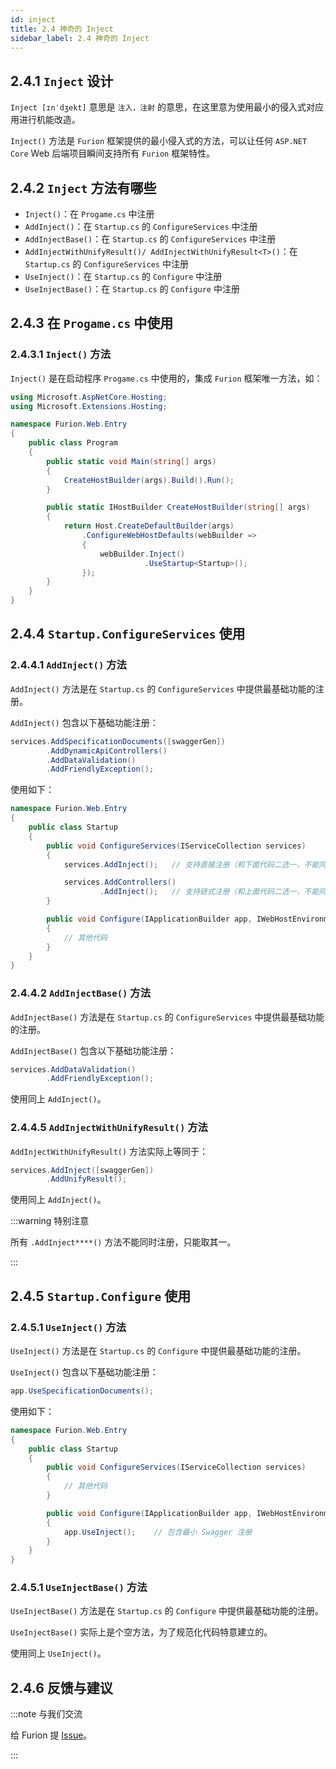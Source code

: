 ```yaml
---
id: inject
title: 2.4 神奇的 Inject
sidebar_label: 2.4 神奇的 Inject
---
```



## 2.4.1 `Inject` 设计

`Inject [ɪnˈdʒekt]` 意思是 `注入，注射` 的意思，在这里意为使用最小的侵入式对应用进行机能改造。

`Inject()` 方法是 `Furion` 框架提供的最小侵入式的方法，可以让任何 `ASP.NET Core` Web 后端项目瞬间支持所有 `Furion` 框架特性。

## 2.4.2 `Inject` 方法有哪些

- `Inject()`：在 `Progame.cs` 中注册
- `AddInject()`：在 `Startup.cs` 的 `ConfigureServices` 中注册
- `AddInjectBase()`：在 `Startup.cs` 的 `ConfigureServices` 中注册
- `AddInjectWithUnifyResult()/ AddInjectWithUnifyResult<T>()`：在 `Startup.cs` 的 `ConfigureServices` 中注册
- `UseInject()`：在 `Startup.cs` 的 `Configure` 中注册
- `UseInjectBase()`：在 `Startup.cs` 的 `Configure` 中注册

## 2.4.3 在 `Progame.cs` 中使用

### 2.4.3.1 `Inject()` 方法

`Inject()` 是在启动程序 `Progame.cs` 中使用的，集成 `Furion` 框架唯一方法，如：

```cs {6,18} title="Furion.Web.Entry\Program.cs"
using Microsoft.AspNetCore.Hosting;
using Microsoft.Extensions.Hosting;

namespace Furion.Web.Entry
{
    public class Program
    {
        public static void Main(string[] args)
        {
            CreateHostBuilder(args).Build().Run();
        }

        public static IHostBuilder CreateHostBuilder(string[] args)
        {
            return Host.CreateDefaultBuilder(args)
                .ConfigureWebHostDefaults(webBuilder =>
                {
                    webBuilder.Inject()
                              .UseStartup<Startup>();
                });
        }
    }
}
```

## 2.4.4 `Startup.ConfigureServices` 使用

### 2.4.4.1 `AddInject()` 方法

`AddInject()` 方法是在 `Startup.cs` 的 `ConfigureServices` 中提供最基础功能的注册。

`AddInject()` 包含以下基础功能注册：

```cs
services.AddSpecificationDocuments([swaggerGen])
        .AddDynamicApiControllers()
        .AddDataValidation()
        .AddFriendlyException();
```

使用如下：

```cs {3,5,7,10}
namespace Furion.Web.Entry
{
    public class Startup
    {
        public void ConfigureServices(IServiceCollection services)
        {
            services.AddInject();   // 支持直接注册（和下面代码二选一，不能同时注册两次）

            services.AddControllers()
                    .AddInject();   // 支持链式注册（和上面代码二选一，不能同时注册两次）
        }

        public void Configure(IApplicationBuilder app, IWebHostEnvironment env)
        {
            // 其他代码
        }
    }
}
```

### 2.4.4.2 `AddInjectBase()` 方法

`AddInjectBase()` 方法是在 `Startup.cs` 的 `ConfigureServices` 中提供最基础功能的注册。

`AddInjectBase()` 包含以下基础功能注册：

```cs
services.AddDataValidation()
        .AddFriendlyException();
```

使用同上 `AddInject()`。

### 2.4.4.5 `AddInjectWithUnifyResult()` 方法

`AddInjectWithUnifyResult()` 方法实际上等同于：

```cs
services.AddInject([swaggerGen])
        .AddUnifyResult();
```

使用同上 `AddInject()`。

:::warning 特别注意

所有 `.AddInject****()` 方法不能同时注册，只能取其一。

:::

## 2.4.5 `Startup.Configure` 使用

### 2.4.5.1 `UseInject()` 方法

`UseInject()` 方法是在 `Startup.cs` 的 `Configure` 中提供最基础功能的注册。

`UseInject()` 包含以下基础功能注册：

```cs
app.UseSpecificationDocuments();
```

使用如下：

```cs {3,5,12}
namespace Furion.Web.Entry
{
    public class Startup
    {
        public void ConfigureServices(IServiceCollection services)
        {
            // 其他代码
        }

        public void Configure(IApplicationBuilder app, IWebHostEnvironment env)
        {
            app.UseInject();    // 包含最小 Swagger 注册
        }
    }
}
```

### 2.4.5.1 `UseInjectBase()` 方法

`UseInjectBase()` 方法是在 `Startup.cs` 的 `Configure` 中提供最基础功能的注册。

`UseInjectBase()` 实际上是个空方法，为了规范化代码特意建立的。

使用同上 `UseInject()`。

## 2.4.6 反馈与建议

:::note 与我们交流

给 Furion 提 [Issue](https://gitee.com/dotnetchina/Furion/issues/new?issue)。

:::

